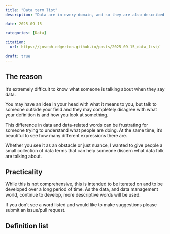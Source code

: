 ```yaml
---
title: "Data term list"
description: "Data are in every domain, and so they are also described in every domain. What do some of these terms mean, and what are some references that use these terms."

date: 2025-09-15

categories: [Data]

citation:
  url: https://joseph-edgerton.github.io/posts/2025-09-15_data_list/
  
draft: true
---
```


## The reason

It's extremely difficult to know what someone is talking about when they say data.

You may have an idea in your head with what it means to you, but talk to someone outside your field and they may completely disagree with what your definition is and how you look at something.

This difference in data and data-related words can be frustrating for someone trying to understand what people are doing. At the same time, it's beautiful to see how many different expressions there are.

Whether you see it as an obstacle or just nuance, I wanted to give people a small collection of data terms that can help someone discern what data folk are talking about.

## Practicality

While this is not comprehensive, this is intended to be iterated on and to be developed over a long period of time. As the data, and data management world, continue to develop, more descriptive words will be used.

If you don't see a word listed and would like to make suggestions please submit an issue/pull request.

## Definition list
